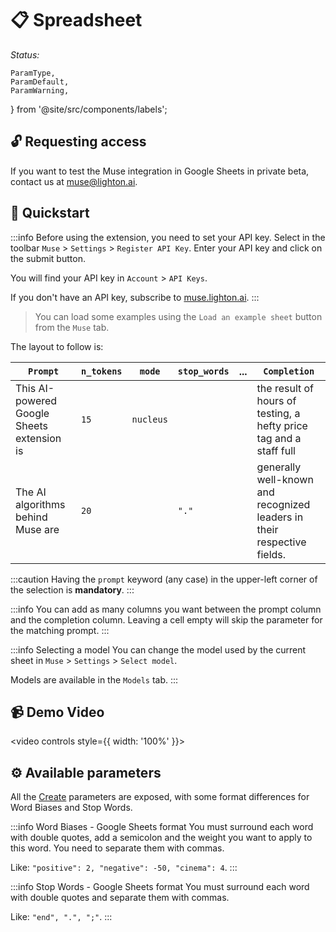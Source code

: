
# 📋 Spreadsheet

*Status:* <Alpha />

    ParamType,
    ParamDefault,
    ParamWarning,
} from '@site/src/components/labels';

## 🔓 Requesting access

If you want to test the Muse integration in Google Sheets in private beta, contact us at muse@lighton.ai.

## 🚀 Quickstart

:::info
Before using the extension, you need to set your API key.
Select in the toolbar `Muse` > `Settings` > `Register API Key`. Enter your API key and click on the submit button.

You will find your API key in `Account` > `API Keys`.

If you don't have an API key, subscribe to [muse.lighton.ai](https://muse.lighton.ai/).
:::

> You can load some examples using the `Load an example sheet` button from the `Muse` tab.

The layout to follow is:

| `Prompt`                                   | `n_tokens` | `mode`    | `stop_words` | ... | `Completion`                                                            |
| ------------------------------------------ | ---------- | --------- | ------------ | --- | ----------------------------------------------------------------------- |
| This AI-powered Google Sheets extension is | `15`       | `nucleus` |              |     | the result of hours of testing, a hefty price tag and a staff full      |
| The AI algorithms behind Muse are          | `20`       |           | `"."`        |     | generally well-known and recognized leaders in their respective fields. |

:::caution
Having the `prompt` keyword (any case) in the upper-left corner of the selection is **mandatory**.
:::

:::info
You can add as many columns you want between the prompt column and the completion column.
Leaving a cell empty will skip the parameter for the matching prompt.
:::

:::info Selecting a model
You can change the model used by the current sheet in `Muse` > `Settings` > `Select model`.

Models are available in the `Models` tab.
:::

## 📹 Demo Video

<video controls style={{ width: '100%' }}>
    <source src="/img/google-sheets/complete-cells-demo.mp4" />
</video>

## ⚙️ Available parameters

All the [Create](/api/endpoints/create) parameters are exposed, with some format differences for Word Biases and Stop Words.

:::info Word Biases - Google Sheets format
You must surround each word with double quotes, add a semicolon and the weight you want to apply to this word. You need to separate them with commas.

Like: `"positive": 2, "negative": -50, "cinema": 4`.
:::

:::info Stop Words - Google Sheets format
You must surround each word with double quotes and separate them with commas.

Like: `"end", ".", ";"`.
:::